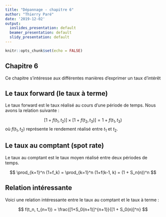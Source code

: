 ```yaml
---
title: "Dépannage - chapitre 6"
author: "Thierry Paré"
date: '2019-12-02'
output:
  ioslides_presentation: default
  beamer_presentation: default
  slidy_presentation: default
---
```


```r
knitr::opts_chunk$set(echo = FALSE)
```

## Chapitre 6

Ce chapitre s'intéresse aux différentes manières d'exprimer un taux d'intérêt

## Le taux forward (le taux à terme)

Le taux forward est le taux réalisé au cours d'une période de temps. Nous avons la relation suivante : 

$$
[1 + f(t_1,t_2)]\times[1 + f(t_2,t_3)] = 1 + f(t_1,t_3)
$$
où $f(t_1, t_2)$ représente le rendement réalisé entre $t_1$ et $t_2$.

## Le taux au comptant (spot rate)

Le taux au comptant est le taux moyen réalisé entre deux périodes de temps. 

$$
\prod_{k=1}^n (1+f_k) = \prod_{k=1}^n (1+f(k-1, k) = (1 + S_n(n))^n
$$

## Relation intéressante

Voici une relation intéressante entre le taux au comptant et le taux à terme : 

$$
f(t_n, t_{n+1}) = \frac{[1+S_0(n+1)]^{n+1}}{[1 + S_0(n)]^n} 
$$